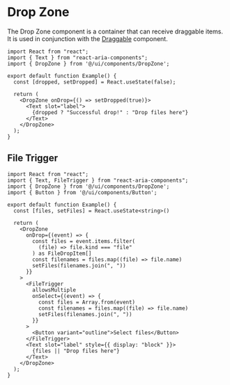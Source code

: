 # Drop Zone

The Drop Zone component is a container that can receive draggable items. It is used in conjunction with the [Draggable](/components/drag-drop/draggable) component.

```tsx
import React from "react";
import { Text } from "react-aria-components";
import { DropZone } from '@/ui/components/DropZone';

export default function Example() {
  const [dropped, setDropped] = React.useState(false);

  return (
    <DropZone onDrop={() => setDropped(true)}>
      <Text slot="label">
        {dropped ? "Successful drop!" : "Drop files here"}
      </Text>
    </DropZone>
  );
}
```

## File Trigger

```tsx
import React from "react";
import { Text, FileTrigger } from "react-aria-components";
import { DropZone } from '@/ui/components/DropZone';
import { Button } from '@/ui/components/Button';

export default function Example() {
  const [files, setFiles] = React.useState<string>()

  return (
    <DropZone
      onDrop={(event) => {
        const files = event.items.filter(
          (file) => file.kind === "file"
        ) as FileDropItem[]
        const filenames = files.map((file) => file.name)
        setFiles(filenames.join(", "))
      }}
    >
      <FileTrigger
        allowsMultiple
        onSelect={(event) => {
          const files = Array.from(event)
          const filenames = files.map((file) => file.name)
          setFiles(filenames.join(", "))
        }}
      >
        <Button variant="outline">Select files</Button>
      </FileTrigger>
      <Text slot="label" style={{ display: "block" }}>
        {files || "Drop files here"}
      </Text>
    </DropZone>
  );
}
```